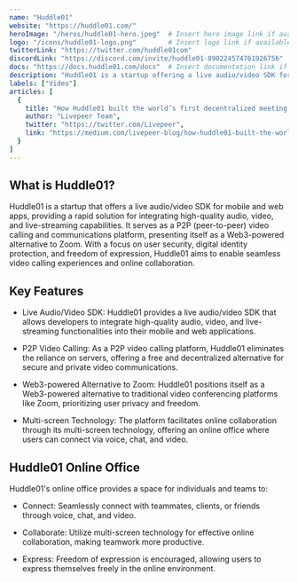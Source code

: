 ---
name: "Huddle01"
website: "https://huddle01.com/"
heroImage: "/heros/huddle01-hero.jpeg"  # Insert hero image link if available
logo: "/icons/huddle01-logo.png"        # Insert logo link if available
twitterLink: "https://twitter.com/huddle01com"
discordLink: "https://discord.com/invite/huddle01-890224574761926756"
docs: "https://docs.huddle01.com/docs"  # Insert documentation link if available
description: "Huddle01 is a startup offering a live audio/video SDK for mobile and web apps, providing high-quality audio, video, and live-streaming capabilities within one day. "
labels: ["Video"]
articles: [
  {
    title: "How Huddle01 built the world’s first decentralized meeting app",
    author: "Livepeer Team",
    twitter: "https://twitter.com/Livepeer",
    link: "https://medium.com/livepeer-blog/how-huddle01-built-the-worlds-first-web3-meeting-app-c4bc24bb16f0"
  }
]
---

## What is Huddle01?

Huddle01 is a startup that offers a live audio/video SDK for mobile and web apps, providing a rapid solution for integrating high-quality audio, video, and live-streaming capabilities. It serves as a P2P (peer-to-peer) video calling and communications platform, presenting itself as a Web3-powered alternative to Zoom. With a focus on user security, digital identity protection, and freedom of expression, Huddle01 aims to enable seamless video calling experiences and online collaboration.

## Key Features

- Live Audio/Video SDK: Huddle01 provides a live audio/video SDK that allows developers to integrate high-quality audio, video, and live-streaming functionalities into their mobile and web applications.

- P2P Video Calling: As a P2P video calling platform, Huddle01 eliminates the reliance on servers, offering a free and decentralized alternative for secure and private video communications.

- Web3-powered Alternative to Zoom: Huddle01 positions itself as a Web3-powered alternative to traditional video conferencing platforms like Zoom, prioritizing user privacy and freedom.

- Multi-screen Technology: The platform facilitates online collaboration through its multi-screen technology, offering an online office where users can connect via voice, chat, and video.

## Huddle01 Online Office

Huddle01's online office provides a space for individuals and teams to:

- Connect: Seamlessly connect with teammates, clients, or friends through voice, chat, and video.

- Collaborate: Utilize multi-screen technology for effective online collaboration, making teamwork more productive.

- Express: Freedom of expression is encouraged, allowing users to express themselves freely in the online environment.

